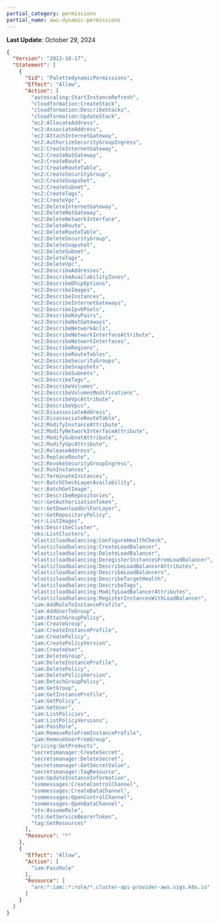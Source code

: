 ```yaml
---
partial_category: permissions
partial_name: aws-dynamic-permissions
---
```

**Last Update**: October 29, 2024

```json
{
  "Version": "2012-10-17",
  "Statement": [
    {
      "Sid": "PalettedynamicPermissions",
      "Effect": "Allow",
      "Action": [
        "autoscaling:StartInstanceRefresh",
        "cloudformation:CreateStack",
        "cloudformation:DescribeStacks",
        "cloudformation:UpdateStack",
        "ec2:AllocateAddress",
        "ec2:AssociateAddress",
        "ec2:AttachInternetGateway",
        "ec2:AuthorizeSecurityGroupIngress",
        "ec2:CreateInternetGateway",
        "ec2:CreateNatGateway",
        "ec2:CreateRoute",
        "ec2:CreateRouteTable",
        "ec2:CreateSecurityGroup",
        "ec2:CreateSnapshot",
        "ec2:CreateSubnet",
        "ec2:CreateTags",
        "ec2:CreateVpc",
        "ec2:DeleteInternetGateway",
        "ec2:DeleteNatGateway",
        "ec2:DeleteNetworkInterface",
        "ec2:DeleteRoute",
        "ec2:DeleteRouteTable",
        "ec2:DeleteSecurityGroup",
        "ec2:DeleteSnapshot",
        "ec2:DeleteSubnet",
        "ec2:DeleteTags",
        "ec2:DeleteVpc",
        "ec2:DescribeAddresses",
        "ec2:DescribeAvailabilityZones",
        "ec2:DescribeDhcpOptions",
        "ec2:DescribeImages",
        "ec2:DescribeInstances",
        "ec2:DescribeInternetGateways",
        "ec2:DescribeIpv6Pools",
        "ec2:DescribeKeyPairs",
        "ec2:DescribeNatGateways",
        "ec2:DescribeNetworkAcls",
        "ec2:DescribeNetworkInterfaceAttribute",
        "ec2:DescribeNetworkInterfaces",
        "ec2:DescribeRegions",
        "ec2:DescribeRouteTables",
        "ec2:DescribeSecurityGroups",
        "ec2:DescribeSnapshots",
        "ec2:DescribeSubnets",
        "ec2:DescribeTags",
        "ec2:DescribeVolumes",
        "ec2:DescribeVolumesModifications",
        "ec2:DescribeVpcAttribute",
        "ec2:DescribeVpcs",
        "ec2:DisassociateAddress",
        "ec2:DisassociateRouteTable",
        "ec2:ModifyInstanceAttribute",
        "ec2:ModifyNetworkInterfaceAttribute",
        "ec2:ModifySubnetAttribute",
        "ec2:ModifyVpcAttribute",
        "ec2:ReleaseAddress",
        "ec2:ReplaceRoute",
        "ec2:RevokeSecurityGroupIngress",
        "ec2:RunInstances",
        "ec2:TerminateInstances",
        "ecr:BatchCheckLayerAvailability",
        "ecr:BatchGetImage",
        "ecr:DescribeRepositories",
        "ecr:GetAuthorizationToken",
        "ecr:GetDownloadUrlForLayer",
        "ecr:GetRepositoryPolicy",
        "ecr:ListImages",
        "eks:DescribeCluster",
        "eks:ListClusters",
        "elasticloadbalancing:ConfigureHealthCheck",
        "elasticloadbalancing:CreateLoadBalancer",
        "elasticloadbalancing:DeleteLoadBalancer",
        "elasticloadbalancing:DeregisterInstancesFromLoadBalancer",
        "elasticloadbalancing:DescribeLoadBalancerAttributes",
        "elasticloadbalancing:DescribeLoadBalancers",
        "elasticloadbalancing:DescribeTargetHealth",
        "elasticloadbalancing:DescribeTags",
        "elasticloadbalancing:ModifyLoadBalancerAttributes",
        "elasticloadbalancing:RegisterInstancesWithLoadBalancer",
        "iam:AddRoleToInstanceProfile",
        "iam:AddUserToGroup",
        "iam:AttachGroupPolicy",
        "iam:CreateGroup",
        "iam:CreateInstanceProfile",
        "iam:CreatePolicy",
        "iam:CreatePolicyVersion",
        "iam:CreateUser",
        "iam:DeleteGroup",
        "iam:DeleteInstanceProfile",
        "iam:DeletePolicy",
        "iam:DeletePolicyVersion",
        "iam:DetachGroupPolicy",
        "iam:GetGroup",
        "iam:GetInstanceProfile",
        "iam:GetPolicy",
        "iam:GetUser",
        "iam:ListPolicies",
        "iam:ListPolicyVersions",
        "iam:PassRole",
        "iam:RemoveRoleFromInstanceProfile",
        "iam:RemoveUserFromGroup",
        "pricing:GetProducts",
        "secretsmanager:CreateSecret",
        "secretsmanager:DeleteSecret",
        "secretsmanager:GetSecretValue",
        "secretsmanager:TagResource",
        "ssm:UpdateInstanceInformation",
        "ssmmessages:CreateControlChannel",
        "ssmmessages:CreateDataChannel",
        "ssmmessages:OpenControlChannel",
        "ssmmessages:OpenDataChannel",
        "sts:AssumeRole",
        "sts:GetServiceBearerToken",
        "tag:GetResources"
      ],
      "Resource": "*"
    },
    {
      "Effect": "Allow",
      "Action": [
        "iam:PassRole"
      ],
      "Resource": [
        "arn:*:iam::*:role/*.cluster-api-provider-aws.sigs.k8s.io"
      ]
    }
  ]
}
```
